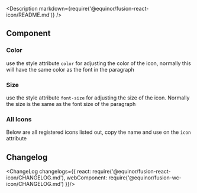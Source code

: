 
<Meta title="Data/Icon" />

<Description markdown={require('@equinor/fusion-react-icon/README.md')} />

## Component

<ArgsTable of={Icon} />

<Canvas withSource='open'>
  <Story id="examples-icon--component" />
</Canvas>

### Color
use the style attribute `color` for adjusting the color of the icon, normally this will have the same color as the font in the paragraph
<Story id="snapshots-icon--colors" />


### Size
use the style attribute `font-size` for adjusting the size of the icon. Normally the size is the same as the font size of the paragraph
<Story id="snapshots-icon--size" />

### All Icons
Below are all registered icons listed out, copy the name and use on the `icon` attribute
<Story id="snapshots-icon--list"/>

## Changelog

<ChangeLog changelogs={{
  react: require('@equinor/fusion-react-icon/CHANGELOG.md'), 
  webComponent: require('@equinor/fusion-wc-icon/CHANGELOG.md')
}}/>

